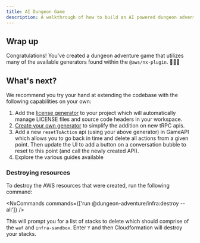 ```yaml
---
title: AI Dungeon Game
description: A walkthrough of how to build an AI powered dungeon adventure game using the @aws/nx-plugin.
---
```



## Wrap up

Congratulations! You’ve created a dungeon adventure game that utilizes many of the available generators found within the `@aws/nx-plugin`.  🎉🎉🎉

## What's next?

We recommend you try your hand at extending the codebase with the following capabilities on your own:

1. Add the [license generator](/nx-plugin-for-aws/guides/license) to your project which will automatically manage LICENSE files and source code headers in your workspace.
2. [Create your own generator](/nx-plugin-for-aws/get_started/tutorials/create-generator) to simplify the addition on new tRPC apis.
3. Add a new `resetToAction` api (using your above generator) in GameAPI which allows you to go back in time and delete all actions from a given point. Then update the UI to add a button on a conversation bubble to reset to this point (and call the newly created API).
4. Explore the various guides available

### Destroying resources

To destroy the AWS resources that were created, run the following command:

<NxCommands commands={['run @dungeon-adventure/infra:destroy --all']} />

This will prompt you for a list of stacks to delete which should comprise of the `waf` and `infra-sandbox`. Enter `Y` and then Cloudformation will destroy your stacks.